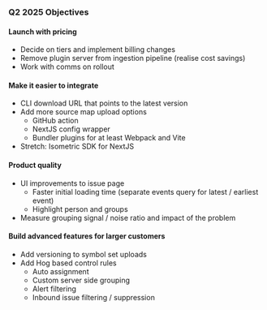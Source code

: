 ### Q2 2025 Objectives

#### Launch with pricing
* Decide on tiers and implement billing changes
* Remove plugin server from ingestion pipeline (realise cost savings)
* Work with comms on rollout

#### Make it easier to integrate
* CLI download URL that points to the latest version
* Add more source map upload options
    * GitHub action
    * NextJS config wrapper
    * Bundler plugins for at least Webpack and Vite
* Stretch: Isometric SDK for NextJS

#### Product quality
* UI improvements to issue page
    * Faster initial loading time (separate events query for latest / earliest event)
    * Highlight person and groups
* Measure grouping signal / noise ratio and impact of the problem

#### Build advanced features for larger customers
* Add versioning to symbol set uploads
* Add Hog based control rules
    * Auto assignment
    * Custom server side grouping
    * Alert filtering
    * Inbound issue filtering / suppression

